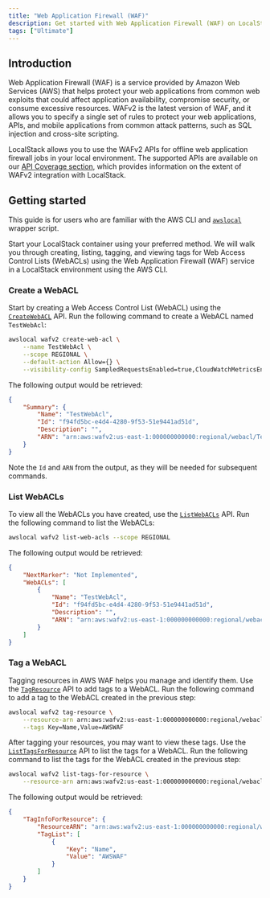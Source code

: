 ```yaml
---
title: "Web Application Firewall (WAF)"
description: Get started with Web Application Firewall (WAF) on LocalStack
tags: ["Ultimate"]
---
```


## Introduction

Web Application Firewall (WAF) is a service provided by Amazon Web Services (AWS) that helps protect your web applications from common web exploits that could affect application availability, compromise security, or consume excessive resources.
WAFv2 is the latest version of WAF, and it allows you to specify a single set of rules to protect your web applications, APIs, and mobile applications from common attack patterns, such as SQL injection and cross-site scripting.

LocalStack allows you to use the WAFv2 APIs for offline web application firewall jobs in your local environment.
The supported APIs are available on our [API Coverage section](#api-coverage), which provides information on the extent of WAFv2 integration with LocalStack.

## Getting started

This guide is for users who are familiar with the AWS CLI and [`awslocal`](https://github.com/localstack/awscli-local) wrapper script.

Start your LocalStack container using your preferred method.
We will walk you through creating, listing, tagging, and viewing tags for Web Access Control Lists (WebACLs) using the Web Application Firewall (WAF) service in a LocalStack environment using the AWS CLI.

### Create a WebACL

Start by creating a Web Access Control List (WebACL) using the [`CreateWebACL`](https://docs.aws.amazon.com/waf/latest/APIReference/API_CreateWebACL.html) API.
Run the following command to create a WebACL named `TestWebAcl`:

```bash
awslocal wafv2 create-web-acl \
    --name TestWebAcl \
    --scope REGIONAL \
    --default-action Allow={} \
    --visibility-config SampledRequestsEnabled=true,CloudWatchMetricsEnabled=true,MetricName=TestWebAclMetrics
```

The following output would be retrieved:

```json
{
    "Summary": {
        "Name": "TestWebAcl",
        "Id": "f94fd5bc-e4d4-4280-9f53-51e9441ad51d",
        "Description": "",
        "ARN": "arn:aws:wafv2:us-east-1:000000000000:regional/webacl/TestWebAcl/f94fd5bc-e4d4-4280-9f53-51e9441ad51d"
    }
}
```

Note the `Id` and `ARN` from the output, as they will be needed for subsequent commands.

### List WebACLs

To view all the WebACLs you have created, use the [`ListWebACLs`](https://docs.aws.amazon.com/waf/latest/APIReference/API_ListWebACLs.html) API.
Run the following command to list the WebACLs:

```bash
awslocal wafv2 list-web-acls --scope REGIONAL
```

The following output would be retrieved:

```json
{
    "NextMarker": "Not Implemented",
    "WebACLs": [
        {
            "Name": "TestWebAcl",
            "Id": "f94fd5bc-e4d4-4280-9f53-51e9441ad51d",
            "Description": "",
            "ARN": "arn:aws:wafv2:us-east-1:000000000000:regional/webacl/TestWebAcl/f94fd5bc-e4d4-4280-9f53-51e9441ad51d"
        }
    ]
}
```

### Tag a WebACL

Tagging resources in AWS WAF helps you manage and identify them.
Use the [`TagResource`](https://docs.aws.amazon.com/waf/latest/APIReference/API_TagResource.html) API to add tags to a WebACL.
Run the following command to add a tag to the WebACL created in the previous step:

```bash
awslocal wafv2 tag-resource \
    --resource-arn arn:aws:wafv2:us-east-1:000000000000:regional/webacl/TestWebAcl/f94fd5bc-e4d4-4280-9f53-51e9441ad51d \
    --tags Key=Name,Value=AWSWAF
```

After tagging your resources, you may want to view these tags.
Use the [`ListTagsForResource`](https://docs.aws.amazon.com/waf/latest/APIReference/API_ListTagsForResource.html) API to list the tags for a WebACL.
Run the following command to list the tags for the WebACL created in the previous step:

```bash
awslocal wafv2 list-tags-for-resource \
    --resource-arn arn:aws:wafv2:us-east-1:000000000000:regional/webacl/TestWebAcl/f94fd5bc-e4d4-4280-9f53-51e9441ad51d
```

The following output would be retrieved:

```json
{
    "TagInfoForResource": {
        "ResourceARN": "arn:aws:wafv2:us-east-1:000000000000:regional/webacl/TestWebAcl/f94fd5bc-e4d4-4280-9f53-51e9441ad51d",
        "TagList": [
            {
                "Key": "Name",
                "Value": "AWSWAF"
            }
        ]
    }
}
```
